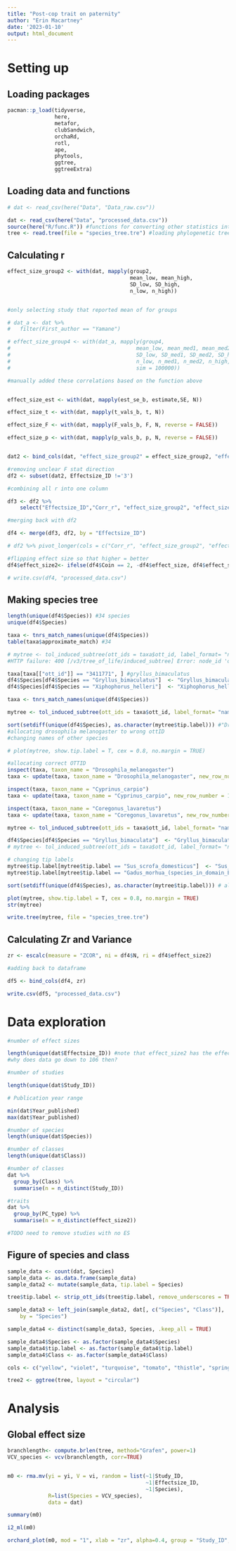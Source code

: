```yaml
---
title: "Post-cop trait on paternity"
author: "Erin Macartney"
date: '2023-01-10'
output: html_document
---
```

# Setting up {.tabset}

## Loading packages
```r
pacman::p_load(tidyverse, 
               here, 
               metafor, 
               clubSandwich, 
               orchaRd,
               rotl,
               ape,
               phytools,
               ggtree,
               ggtreeExtra)
```

## Loading data and functions
```r
# dat <- read_csv(here("Data", "Data_raw.csv"))

dat <- read_csv(here("Data", "processed_data.csv"))
source(here("R/func.R")) #functions for converting other statistics into correlations
tree <- read.tree(file = "species_tree.tre") #loading phylogenetic tree
```

## Calculating r
```r
effect_size_group2 <- with(dat, mapply(group2, 
                                       mean_low, mean_high, 
                                       SD_low, SD_high, 
                                       n_low, n_high))


#only selecting study that reported mean of for groups

# dat_a <- dat %>%
#   filter(First_author == "Yamane")

# effect_size_group4 <- with(dat_a, mapply(group4, 
#                                        mean_low, mean_med1, mean_med2, mean_high,
#                                        SD_low, SD_med1, SD_med2, SD_high,
#                                        n_low, n_med1, n_med2, n_high,
#                                        sim = 100000))

#manually added these correlations based on the function above


effect_size_est <- with(dat, mapply(est_se_b, estimate,SE, N))

effect_size_t <- with(dat, mapply(t_vals_b, t, N))

effect_size_F <- with(dat, mapply(F_vals_b, F, N, reverse = FALSE))

effect_size_p <- with(dat, mapply(p_vals_b, p, N, reverse = FALSE))


dat2 <- bind_cols(dat, "effect_size_group2" = effect_size_group2, "effect_size_est" =  effect_size_est, "effect_size_t" =  effect_size_t, "effect_size_F" = effect_size_F, "effect_size_p" = effect_size_p)

#removing unclear F stat direction
df2 <- subset(dat2, Effectsize_ID !='3')

#combining all r into one column

df3 <- df2 %>%
    select("Effectsize_ID","Corr_r", "effect_size_group2", "effect_size_est","effect_size_t", "effect_size_F", "effect_size_p")%>% pivot_longer(cols = -Effectsize_ID, values_to = "effect_size", names_to = "summary_statistic") %>% drop_na() 

#merging back with df2

df4 <- merge(df3, df2, by = "Effectsize_ID")

# df2 %>% pivot_longer(cols = c("Corr_r", "effect_size_group2", "effect_size_est","effect_size_t", "effect_size_F", "effect_size_p"), values_to = "effect_size", names_to = "summary_statistic") %>% drop_na(effect_size)

#flipping effect size so that higher = better
df4$effect_size2<- ifelse(df4$Coin == 2, -df4$effect_size, df4$effect_size) 

# write.csv(df4, "processed_data.csv")

```
## Making species tree

```r

length(unique(df4$Species)) #34 species
unique(df4$Species)

taxa <- tnrs_match_names(unique(df4$Species))
table(taxa$approximate_match) #34

# mytree <- tol_induced_subtree(ott_ids = taxa$ott_id, label_format= "name")
#HTTP failure: 400 [/v3/tree_of_life/induced_subtree] Error: node_id 'ott3411771' was not found!list(ott3411771 = "pruned_ott_id")

taxa[taxa[["ott_id"]] == "3411771", ] #gryllus_bimaculatus 
df4$Species[df4$Species == "Gryllus_bimaculatus"]  <- "Gryllus_bimaculata"
df4$Species[df4$Species == "Xiphophorus_helleri"]  <- "Xiphophorus_hellerii"

taxa <- tnrs_match_names(unique(df4$Species))

mytree <- tol_induced_subtree(ott_ids = taxa$ott_id, label_format= "name") # comes up with warning about dropping singleton nodes

sort(setdiff(unique(df4$Species), as.character(mytree$tip.label))) #"Drosophila_melanogaster" "Gadus_morhua"            "Gryllus_bimaculata"      "Sus_domestica" "Coregonus_lavaretus"  "Cyprinus_carpio"  names not matching
#allocating drosophila melanogaster to wrong ottID
#changing names of other species

# plot(mytree, show.tip.label = T, cex = 0.8, no.margin = TRUE)

#allocating correct OTTID
inspect(taxa, taxon_name = "Drosophila_melanogaster")
taxa <- update(taxa, taxon_name = "Drosophila_melanogaster", new_row_number = 1)

inspect(taxa, taxon_name = "Cyprinus_carpio")
taxa <- update(taxa, taxon_name = "Cyprinus_carpio", new_row_number = 1)

inspect(taxa, taxon_name = "Coregonus_lavaretus")
taxa <- update(taxa, taxon_name = "Coregonus_lavaretus", new_row_number = 1)

mytree <- tol_induced_subtree(ott_ids = taxa$ott_id, label_format= "name")

df4$Species[df4$Species == "Gryllus_bimaculata"]  <- "Gryllus_bimaculatus"
# mytree <- tol_induced_subtree(ott_ids = taxa$ott_id, label_format= "name")

# changing tip labels
mytree$tip.label[mytree$tip.label == "Sus_scrofa_domesticus"]  <- "Sus_domestica"
mytree$tip.label[mytree$tip.label == "Gadus_morhua_(species_in_domain_Eukaryota)"]  <- "Gadus_morhua"

sort(setdiff(unique(df4$Species), as.character(mytree$tip.label))) # all names match

plot(mytree, show.tip.label = T, cex = 0.8, no.margin = TRUE)
str(mytree)

write.tree(mytree, file = "species_tree.tre")
```
## Calculating Zr and Variance

```r
zr <- escalc(measure = "ZCOR", ni = df4$N, ri = df4$effect_size2)

#adding back to dataframe 

df5 <- bind_cols(df4, zr)

write.csv(df5, "processed_data.csv")

```


# Data exploration

```r
#number of effect sizes

length(unique(dat$Effectsize_ID)) #note that effect_size2 has the effect size flipped so that higher = better
#why does data go down to 106 then?

#number of studies

length(unique(dat$Study_ID))

# Publication year range

min(dat$Year_published)
max(dat$Year_published)

#number of species
length(unique(dat$Species))

#number of classes
length(unique(dat$Class))

#number of classes
dat %>%
  group_by(Class) %>%
  summarise(n = n_distinct(Study_ID))

#traits
dat %>%
  group_by(PC_type) %>%
  summarise(n = n_distinct(effect_size2))

#TODO need to remove studies with no ES

```

## Figure of species and class

```r
sample_data <- count(dat, Species)
sample_data <- as.data.frame(sample_data)
sample_data2 <- mutate(sample_data, tip.label = Species)

tree$tip.label <- strip_ott_ids(tree$tip.label, remove_underscores = TRUE)

sample_data3 <- left_join(sample_data2, dat[, c("Species", "Class")],
    by = "Species")

sample_data4 <- distinct(sample_data3, Species, .keep_all = TRUE)

sample_data4$Species <- as.factor(sample_data4$Species)
sample_data4$tip.label <- as.factor(sample_data4$tip.label)
sample_data4$Class <- as.factor(sample_data4$Class)

cols <- c("yellow", "violet", "turquoise", "tomato", "thistle", "springgreen", "navy")

tree2 <- ggtree(tree, layout = "circular")
```


# Analysis {.tabset}

## Global effect size

```r

branchlength<- compute.brlen(tree, method="Grafen", power=1)
VCV_species <- vcv(branchlength, corr=TRUE)


m0 <- rma.mv(yi = yi, V = vi, random = list(~1|Study_ID,
                                            ~1|Effectsize_ID,
                                            ~1|Species),
             R=list(Species = VCV_species),
             data = dat)

summary(m0)

i2_ml(m0)

```

```r
orchard_plot(m0, mod = "1", xlab = "zr", alpha=0.4, group = "Study_ID", data = dat) 
 
```
